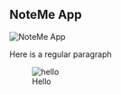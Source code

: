 ## NoteMe App

![NoteMe App](../../public/projectCover/noteme.png)

Here is a regular paragraph

<figure>
  <img
    src="../../public/projectCover/noteme.png"
    alt="hello"
  />
  <figcaption>
    Hello
  </figcaption>
</figure>
